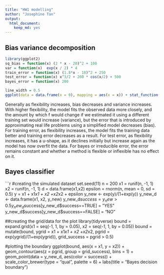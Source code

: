 ```yaml
---
title: "HW1 modelling"
author: "Josephine Tan"
output: 
  html_document:
    keep_md: yes
---
```

## Bias variance decomposition
```r
library(ggplot2)
sq_bias = function(x) (2 * x - 20)^2 + 100
var = function(x)  exp(x / 2) * 4
train_error = function(x) (1.8*x - 18)^2 + 250
test_error = function(x) x^3/2 + 200 * cos(x/2) + 500
bayes_error = function(x) 200

line_width = 0.5
ggplot(data = data.frame(x = 0), mapping = aes(x = x)) + stat_function(fun = test_error, size = line_width, aes(color = "Test Error")) + stat_function(fun = sq_bias, size = line_width, aes(color = "Squared Bias")) + stat_function(fun = var, size = line_width, aes(color = "Variance")) +  stat_function(fun = train_error, size = line_width, aes(color = "Training Error")) +  stat_function(fun = bayes_error, size = line_width, aes(color = "Bayes Error")) + xlim(0, 8) + ylim(0, 800) + labs(title = "Typical Bias-Variance Decomposition", x="Flexibility(ascending)", y = "Error rate")
````
Generally as flexibility increases, bias decreases and variance increases. With higher flexibility, the model fits the observed data more closely, and the amount by which f would change if we estimated it using a different training set would increase (variance), but the error that is introduced by approximating real life problems using a simplified model decreases (bias). For training error, as flexibility increases, the model fits the training data better and training error decreases as a result. For test error, as flexibility increases, it has a u-shape, as it declines initially but increase again as the model has now overfit the data. For bayes or irreducible error, the error remains constant and whether a method is flexible or inflexible has no effect on it.

## Bayes classifier
```r
#creating the simulated dataset
set.seed(11) 
n = 200
x1 = runif(n, -1, 1)
x2 = runif(n, -1, 1)
d = data.frame(x1,x2)
epsilon = rnorm(n, mean = 0, sd = 0.5)
y = x1 + x1*x1 + x2 +x2*x2 + epsilon
y_new <- exp(y)/(1+exp(y))
y_new_d <- data.frame(x1, x2, y_new)
y_new_d$success = y_new > 0.5
y_new_d$success[y_new_d$success==TRUE] = "YES"
y_new_d$success[y_new_d$success==FALSE] = "NO"

##creating the grid/data for the plot
library(tidyverse)
bound = expand.grid(x1 = seq(-1, 1, by = 0.05), x2 = seq(-1, 1, by = 0.05))
bound = mutate(bound, ygrid = x1 + x1*x1 + x2 +x2*x2, pgrid = exp(ygrid)/(1+exp(ygrid)), grid_success = pgrid > 0.5)

#plotting the boundary
ggplot(bound, aes(x = x1, y = x2)) + geom_contour(aes(z = pgrid, group = grid_success), bins = 1) +
  geom_point(data = y_new_d, aes(color = success)) +
  scale_color_brewer(type = "qual", palette = 6) +
  labs(title = "Bayes decision boundary")